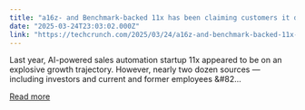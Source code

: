 ```yaml
---
title: "a16z- and Benchmark-backed 11x has been claiming customers it doesn’t have"
date: "2025-03-24T23:03:02.000Z"
link: "https://techcrunch.com/2025/03/24/a16z-and-benchmark-backed-11x-has-been-claiming-customers-it-doesnt-have/"
---
```


Last year, AI-powered sales automation startup 11x appeared to be on an explosive growth trajectory. However, nearly two dozen sources &#8212; including investors and current and former employees &#82...

[Read more](https://techcrunch.com/2025/03/24/a16z-and-benchmark-backed-11x-has-been-claiming-customers-it-doesnt-have/)
